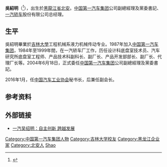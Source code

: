 '''吳紹明'''（{{bd|1962年|9月|2018年|2月13日|catIdx=Wu}}<ref>{{cite web |title=中汽协秘书长吴绍明在家中突然去世，“主要是身体原因”_10%公司_澎湃新闻-The Paper |url=https://www.thepaper.cn/newsDetail_forward_1997979 |website=www.thepaper.cn |accessdate=2021-02-20 |archive-date=2018-03-22 |archive-url=https://web.archive.org/web/20180322165117/https://www.thepaper.cn/newsDetail_forward_1997979 |dead-url=no }}</ref>），出生於[[黑龍江省|黑龍江省]][[北安|北安]]。[[中国第一汽车集团|中国第一汽车集团]]公司副總經理及黨委書記、[[一汽轿车|一汽轿车]]股份有限公司总经理。

==生平==
吳紹明畢業於[[吉林大學|吉林大學]]工程机械系液力机械传动专业。1987年加入[[中国第一汽车集团|中国第一汽车集团]]，1984年至1999年間，在一汽轿车厂工作，历任设计科底盘室技术员、汽车研究所底盘室工程师、产品技术科副科长、副厂长、产品开发部部长、副厂长、代理厂长等。2004年6月18日，正式委任[[中国第一汽车集团|中国第一汽车集团]]公司副總經理及黨委書記。

2016年1月，任[[中国汽车工业协会|中国汽车工业协会]]秘书长，后兼任副会长。
==参考资料==
{{refs}}

== 外部链接 ==
* [https://web.archive.org/web/20111104072723/http://www.whmrw.com/Html/mrmz/102849318.html 一汽吴绍明：自主创新 跨越发展]

{{DEFAULTSORT:Wu shaoming}}
[[Category:中国第一汽车集团人物|Category:中国第一汽车集团人物]]
[[Category:吉林大学校友|Category:吉林大学校友]]
[[Category:黑龙江企业家|Category:黑龙江企业家]]
[[Category:北安人|Category:北安人]]
[[Category:吴姓|Shao]]
{{china-bio-stub}}